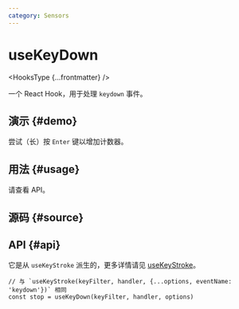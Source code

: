 ```yaml
---
category: Sensors
---
```


# useKeyDown


<HooksType {...frontmatter} />

一个 React Hook，用于处理 `keydown` 事件。

## 演示 \{#demo}

尝试（长）按 `Enter` 键以增加计数器。


<App />

## 用法 \{#usage}

请查看 API。

## 源码 \{#source}


<Source />

## API \{#api}

它是从 `useKeyStroke` 派生的，更多详情请见 [useKeyStroke](/reference/use-key-stroke)。

```tsx
// 与 `useKeyStroke(keyFilter, handler, {...options, eventName: 'keydown'})` 相同
const stop = useKeyDown(keyFilter, handler, options)
```
